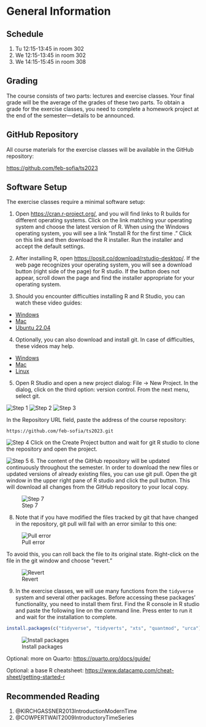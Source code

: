 # General Information {.unnumbered}

## Schedule

1. Tu 12:15-13:45 in room 302
2. We 12:15-13:45 in room 302
3. We 14:15-15:45 in room 308

## Grading

The course consists of two parts: lectures and exercise classes. Your final grade will be the average of the grades of these two parts. To obtain a grade for the exercise classes, you need to complete a homework project at the end of the semester—details to be announced.

## GitHub Repository

All course materials for the exercise classes will be available in the GitHub
repository:

[https://github.com/feb-sofia/ts2023](https://github.com/feb-sofia/ts2023)

## Software Setup

The exercise classes require a minimal software setup:

1. Open <https://cran.r-project.org/>, and you will find links to R builds for different operating systems. Click on the link matching your operating system and choose the latest version of R. When using the Windows operating system, you will see a link "Install R for the first time ." Click on this link and then download the R installer. Run the installer and accept the default settings.

2. After installing R, open <https://posit.co/download/rstudio-desktop/>. If the web page recognizes your operating system, you will see a download button (right side of the page) for R studio. If the button does not appear, scroll down the page and find the installer appropriate for your operating system. 

3. Should you encounter difficulties installing R and R Studio, you can watch
these video guides:

- [Windows](https://www.youtube.com/watch?v=YrEe2TLr3MI)
- [Mac](https://www.youtube.com/watch?v=n8kP7c_QbLA)
- [Ubuntu 22.04](https://www.youtube.com/watch?v=NFEDEXWomI4)

4. Optionally, you can also download and install git. In case of difficulties, these videos may help.
- [Windows](https://www.youtube.com/watch?v=AdzKzlp66sQ)
- [Mac](https://www.youtube.com/watch?v=hMEyBtsuAJE)
- [Linux](https://www.youtube.com/watch?v=bc3_FL9zWWs)

5. Open R Studio and open a new project dialog: File -> New Project. In the 
dialog, click on the third option: version control. From the next menu, select git.

![Step 1](figures/RStudio_new_project_1.png)
![Step 2](figures/RStudio_new_project_2.png)
![Step 3](figures/RStudio_new_project_3.png)

In the Repository URL field, paste the address of the course repository:

```
https://github.com/feb-sofia/ts2023.git
```


![Step 4](figures/RStudio_new_project_4.png)
Click on the Create Project button and wait for git R studio to clone the
repository and open the project.

![Step 5](figures/RStudio_new_project_5.png)
6. The content of the GitHub repository will be updated continuously throughout
the semester. In order to download the new files or updated versions of already
existing files, you can use git pull. Open the git window in the upper right pane
of R studio and click the pull button. This will download all changes from the GitHub
repository to your local copy.

![Step 7](figures/RStudio_new_project_7.png)


8. Note that if you have modified the files tracked by git that have changed
in the repository, git pull will fail with an error similar to this one:

![Pull error](figures/RStudio_new_project_8.png)

To avoid this, you can roll back the file to its original state. Right-click
on the file in the git window and choose "revert."

![Revert](figures/RStudio_new_project_revert.png)

9. In the exercise classes, we will use many functions from the `tidyverse` system and several other packages. Before accessing these packages' functionality, you need to install them first. Find the R console in R studio and paste the following line on the command line. Press enter to run it and wait for the installation to complete.

```r
install.packages(c("tidyverse", "tidyverts", "xts", "quantmod", "urca"))
```

![Install packages](figures/RStudio_new_project_install_packages.png)

Optional: more on Quarto: <https://quarto.org/docs/guide/>

Optional: a base R cheatsheet: <https://www.datacamp.com/cheat-sheet/getting-started-r>


## Recommended Reading

1. @KIRCHGASSNER2013IntroductionModernTime
2. @COWPERTWAIT2009IntroductoryTimeSeries
